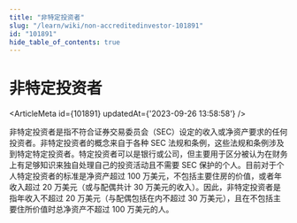 ```yaml
---
title: "非特定投资者"
slug: "/learn/wiki/non-accreditedinvestor-101891"
id: "101891"
hide_table_of_contents: true
---
```



# 非特定投资者

<ArticleMeta id={101891} updatedAt={'2023-09-26 13:58:58'} />
<div className='border-solid border-b border-t-0 my-4 border-[var(--ifm-color-gray-300)]' />

非特定投资者是指不符合证券交易委员会（SEC）设定的收入或净资产要求的任何投资者。非特定投资者的概念来自于各种 SEC 法规和条例，这些法规和条例涉及到特定特定投资者。特定投资者可以是银行或公司，但主要用于区分被认为在财务上有足够知识来独自处理自己的投资活动且不需要 SEC 保护的个人。目前对于个人特定投资者的标准是净资产超过 100 万美元，不包括主要住房的价值，或者年收入超过 20 万美元（或与配偶共计 30 万美元的收入）。因此，非特定投资者是指年收入不超过 20 万美元（与配偶包括在内不超过 30 万美元），且在不包括主要住所价值时总净资产不超过 100 万美元的人。
